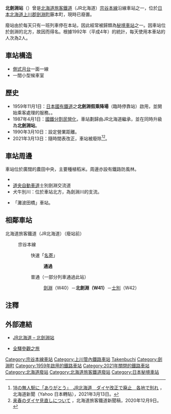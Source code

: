 {{NoteTA
|T=zh-tw:北劍淵車站; zh-cn:北剑渊站; zh-hk:北劍淵站;
|1=zh-tw:北劍淵車站; zh-cn:北剑渊站; zh-hk:北劍淵站;
|2=zh-tw:劍淵車站;zh-hk:劍淵站;zh-cn:剑渊站;
|3=zh-tw:士別車站;zh-hk:士別站;zh-cn:士别站;
}}
{{日本車站資訊
|公司色 = #ccc
|文字色 = #000
|圖片 = Kita-Kembuchi Station.JPG
|pxl = 250px
|圖片說明=月臺
|站名 = 北劍淵站
|日文原名 = 北剣淵
|平假名 =きたけんぶち
|羅馬拼音 =Kita-Kembuchi
|前一站 =W40 [[劍淵站|劍淵]]
|前一站距離 = 5.0
|後一站距離 = 3.7
|後一站 = [[士別站|士別]] W42
|電報略號 = キチ
|車站編號 = {{車站編號c|brown|W41}}
|停站路線數 =
|所屬公司 = [[File:JR_logo_(hokkaido).svg|23px]][[北海道旅客鐵道|北海道旅客鐵道]]（JR北海道）
|所屬路線 = {{Color|#954a35|■}}[[宗谷本線|宗谷本線]]
|距離 = 50.2
|起點站 = [[旭川站|旭川]]
|所在地 =[[北海道|北海道]][[上川郡_(天鹽國)|上川郡]][[劍淵町|劍淵町]]藤本町
|車站構造 = [[地面車站|地面車站]]
|月台配置 = 1面1線
|啟用年月日 = 1959年11月1日
|廢站年月日 = 2021年3月13日
|上下車人次 = 
|統計年度 = 
|備註 = 無人站
}}
'''北劍淵站'''（{{jpn|j=北剣淵駅|hg=きたけんぶちえき|rm=Kita-kenbuchi eki|f=y}}）曾是[[北海道旅客鐵道|北海道旅客鐵道]]（JR北海道）[[宗谷本線|宗谷本線]]沿線車站之一，位於[[日本|日本]][[北海道|北海道]][[上川郡_(天鹽國)|上川郡]][[劍淵町|劍淵町]]藤本町，現時已廢置。

廢站由於每天只有一班列車停在本站，因此經常被歸類為[[秘境車站|秘境車站]]之一。因車站位於劍淵的北方，故因而得名。根據1992年（平成4年）的統計，每天使用本車站的人次為2人。

==車站構造==
*[[側式月台|側式月台]]一面一線
*一間小型候車室

==歷史==
* 1959年11月1日：[[日本國有鐵道|日本國有鐵道]]之'''北劍淵假乘降場'''（臨時停靠站）啟用，並開始乘客處理的服務。。
* 1987年4月1日：[[國鐵分割民營化|國鐵分割民營化]]，車站劃歸由JR北海道繼承，並在同時升級為'''北劍淵站'''。
* 1990年3月10日：設定營業距離。
* 2021年3月13日：隨時間表改正，車站被廢除<ref>[https://news.yahoo.co.jp/articles/a4b00027899e108f38ec73748926800163e30457 18の無人駅に「ありがとう」　JR北海道　ダイヤ改正で廃止　各地で別れ] {{Wayback|url=https://news.yahoo.co.jp/articles/a4b00027899e108f38ec73748926800163e30457 |date=20210410003232 }}，北海道新聞（Yahoo 日本轉貼），2021年3月13日。</ref><ref>[https://www.jrhokkaido.co.jp/CM/Info/press/pdf/20201209_KO_kaisei.pdf	来春のダイヤ見直しについて] {{Wayback|url=https://www.jrhokkaido.co.jp/CM/Info/press/pdf/20201209_KO_kaisei.pdf |date=20201209060401 }}，北海道旅客鐵道新聞稿，2020年12月9日。</ref>。

==車站周邊==
車站位於廣闊的農田中央，主要種植稻米。周邊亦設有鐵路防風林。
*{{Link-ja|國道40號|国道40号}}
*[[道央自動車道|道央自動車道]]士別劍淵交流道
*犬牛別川：位於車站北方，為劍淵川的支流。
*{{Link-ja|道北巴士|道北バス}}「灘波田橋」車站。

==相鄰車站==
; 北海道旅客鐵道（JR北海道）（廢站前）
: {{Color|#954a35|■}}宗谷本線
:: 快速「[[名寄號列車|名寄]]」
::: '''通過'''
:: 普通（一部分列車通過此站）
::: [[劍淵站|劍淵]]（W40）－'''北劍淵（W41）'''－[[士別站|士別]]（W42）

== 注釋 ==
{{reflist}}

==外部連結==
* {{ja}}[http://www.jrhokkaido.co.jp/network/station/station.html#4473 JR北海道 – 北劍淵站]{{Wayback|url=http://www.jrhokkaido.co.jp/network/station/station.html#4473 |date=20190202042725 }}
* {{ja}}[http://www.tsuchibuta.com/jr-hokkaido/souyaline/14kitakenbuchi/14kitakenbuchi.htm 全驛參觀之旅]{{Wayback|url=http://www.tsuchibuta.com/jr-hokkaido/souyaline/14kitakenbuchi/14kitakenbuchi.htm |date=20130429003131 }}

{{宗谷本線}}

{{DEFAULTSORT:Kita-Kembuchi}}
[[Category:宗谷本線車站|Category:宗谷本線車站]]
[[Category:上川管內鐵路車站|Category:上川管內鐵路車站]]
[[Category:日本鐵路車站_Ki|Takenbuchi]]
[[Category:劍淵町|Category:劍淵町]]
[[Category:1959年啟用的鐵路車站|Category:1959年啟用的鐵路車站]]
[[Category:2021年關閉的鐵路車站|Category:2021年關閉的鐵路車站]]
[[Category:北海道廢站|Category:北海道廢站]]
[[Category:北海道旅客鐵道廢站|Category:北海道旅客鐵道廢站]]
[[Category:日本秘境車站|Category:日本秘境車站]]